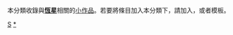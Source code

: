 {{portal|恒星}}
{{Catnav|頁面分類|自然科学|天文学|天体|恒星}}
{{hiddencat}}
{{WPSS-cat}}
本分類收錄與'''[[恆星|恆星]]'''相關的[[Wikipedia:小作品|小作品]]。若要將條目加入本分類下，請加入'''{{tl|Star-stub}}'''，或者'''{{tl|恆星小作品}}'''模板。

[[Category:天文小作品|S]]
[[Category:恆星|*]]